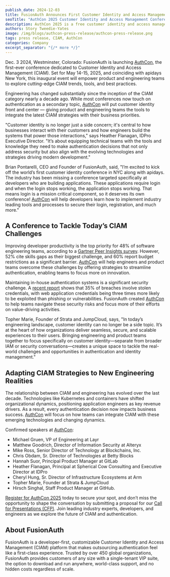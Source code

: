 ```yaml
---
publish_date: 2024-12-03 
title: FusionAuth Announces First Customer Identity and Access Management (CIAM) Conference
seoTitle: "AuthCon 2025 Customer Identity and Access Management Conference Announced"
description: AuthCon 2025 is a free customer identity and access management conference for developers, architects, and security pros. Join experts to explore auth best practices.
authors: Story Tweedie-Yates
image: /img/blogs/authcon-press-release/authcon-press-release.png
tags: press release, CIAM, AuthCon
categories: Company
excerpt_separator: "{/* more */}"
---
```




Dec. 3 2024, Westminster, Colorado: FusionAuth is launching [AuthCon](https://authcon.io), the first-ever conference dedicated to Customer Identity and Access Management (CIAM). Set for May 14-15, 2025, and coinciding with apidays New York, this inaugural event will empower product and engineering teams to explore cutting-edge CIAM trends, tools, and best practices.

Engineering has changed substantially since the inception of the CIAM category nearly a decade ago. While most conferences now touch on authentication as a secondary topic, [AuthCon](https://authcon.io) will put customer identity front and center — giving product and engineering teams the tools to integrate the latest CIAM strategies with their business priorities.

"Customer identity is no longer just a side concern; it's central to how businesses interact with their customers and how engineers build the systems that power those interactions," says Heather Flanagan, IDPro Executive Director. "It’s about equipping technical teams with the tools and knowledge they need to make authentication decisions that not only address security but also align with the evolving technologies and strategies driving modern development."

Brian Pontarelli, CEO and Founder of FusionAuth, said, "I’m excited to kick off the world’s first customer identity conference in NYC along with apidays. The industry has been missing a conference targeted specifically at developers who are building applications. These applications require login and when the login stops working, the application stops working. That means login is a mission critical component, so it deserves its own conference! [AuthCon](https://authcon.io) will help developers learn how to implement industry leading tools and processes to secure their login, registration, and much more."

## A Conference to Tackle Today’s CIAM Challenges

Improving developer productivity is the top priority for 48% of software engineering teams, according to a [Gartner Peer Insights survey](https://www.gartner.com/peer-community/oneminuteinsights/omi-2024-software-engineering-priorities-challenges-top-mind-hfe). However, 52% cite skills gaps as their biggest challenge, and 60% report budget restrictions as a significant barrier. [AuthCon](https://authcon.io) will help engineers and product teams overcome these challenges by offering strategies to streamline authentication, enabling teams to focus more on innovation.

Maintaining in-house authentication systems is a significant security challenge. A [recent report](https://www.verizon.com/business/en-gb/resources/reports/dbir/?trk=article-ssr-frontend-pulse_little-text-block) shows that 35% of breaches involve stolen credentials, with web application credentials being three times more likely to be exploited than phishing or vulnerabilities. FusionAuth created [AuthCon](https://authcon.io) to help teams navigate these security risks and focus more of their efforts on value-driving activities.

Topher Marie, Founder of Strata and JumpCloud, says, "In today’s engineering landscape, customer identity can no longer be a side topic. It’s at the heart of how organizations deliver seamless, secure, and scalable experiences to their users. Bringing engineering and product teams together to focus specifically on customer identity—separate from broader IAM or security conversations—creates a unique space to tackle the real-world challenges and opportunities in authentication and identity management."

## Adapting CIAM Strategies to New Engineering Realities

The relationship between CIAM and engineering has evolved over the last decade. Technologies like Kubernetes and containers have shifted organizational dynamics, positioning application engineers as key revenue drivers. As a result, every authentication decision now impacts business success. [AuthCon](https://authcon.io) will focus on how teams can integrate CIAM with these emerging technologies and changing dynamics.

Confirmed speakers at [AuthCon](https://authcon.io): 
- Michael Gruen, VP of Engineering at Layr 
- Matthew Goodrich, Director of Information Security at Alteryx 
- Mike Ross, Senior Director of Technology at Blockchains, Inc.
- Chris Obdam, Sr. Director of Technologies at Betty Blocks 
- Hannah Suor, Principal Product Manager at GitLab
- Heather Flanagan, Principal at Spherical Cow Consulting and Executive Director at IDPro 
- Cheryl Hung, Sr. Director of Infrastructure Ecosystems at Arm
- Topher Marie, Founder at Strata & JumpCloud
- Hirsch Singhal, Staff Product Manager at GitHub.

[Register for AuthCon 2025](https://ticket.apidays.global/event/apidays-nyc-2025/207d2df0-83d4-4511-a6ae-3e1229e584b8/AuthCon2025) today to secure your spot, and don’t miss the opportunity to shape the conversation by submitting a proposal for our [Call for Presentations (CFP)](https://apidays.typeform.com/to/jyEoGGg1?utm_source=xxxxx&utm_medium=xxxxx&utm_campaign=xxxxx&typeform-source=www.authcon.io#event_name=xxxxx). Join leading industry experts, developers, and engineers as we explore the future of CIAM and authentication.

## About FusionAuth

FusionAuth is a developer-first, customizable Customer Identity and Access Management (CIAM) platform that makes outsourcing authentication feel like a first-class experience. Trusted by over 450 global organizations, FusionAuth provides customers of any size with a single-tenant VIP suite, the option to download and run anywhere, world-class support, and no hidden costs regardless of scale.
